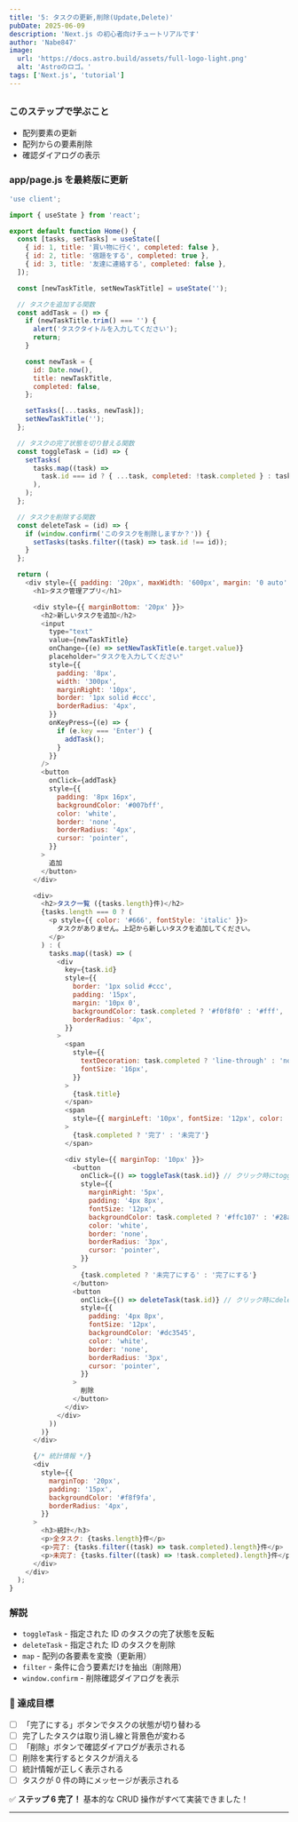 ```yaml
---
title: '5: タスクの更新,削除(Update,Delete)'
pubDate: 2025-06-09
description: 'Next.js の初心者向けチュートリアルです'
author: 'Nabe847'
image:
  url: 'https://docs.astro.build/assets/full-logo-light.png'
  alt: 'Astroのロゴ。'
tags: ['Next.js', 'tutorial']
---
```


## <a id="step6"></a>

### このステップで学ぶこと

- 配列要素の更新
- 配列からの要素削除
- 確認ダイアログの表示

### app/page.js を最終版に更新

```javascript
'use client';

import { useState } from 'react';

export default function Home() {
  const [tasks, setTasks] = useState([
    { id: 1, title: '買い物に行く', completed: false },
    { id: 2, title: '宿題をする', completed: true },
    { id: 3, title: '友達に連絡する', completed: false },
  ]);

  const [newTaskTitle, setNewTaskTitle] = useState('');

  // タスクを追加する関数
  const addTask = () => {
    if (newTaskTitle.trim() === '') {
      alert('タスクタイトルを入力してください');
      return;
    }

    const newTask = {
      id: Date.now(),
      title: newTaskTitle,
      completed: false,
    };

    setTasks([...tasks, newTask]);
    setNewTaskTitle('');
  };

  // タスクの完了状態を切り替える関数
  const toggleTask = (id) => {
    setTasks(
      tasks.map((task) =>
        task.id === id ? { ...task, completed: !task.completed } : task,
      ),
    );
  };

  // タスクを削除する関数
  const deleteTask = (id) => {
    if (window.confirm('このタスクを削除しますか？')) {
      setTasks(tasks.filter((task) => task.id !== id));
    }
  };

  return (
    <div style={{ padding: '20px', maxWidth: '600px', margin: '0 auto' }}>
      <h1>タスク管理アプリ</h1>

      <div style={{ marginBottom: '20px' }}>
        <h2>新しいタスクを追加</h2>
        <input
          type="text"
          value={newTaskTitle}
          onChange={(e) => setNewTaskTitle(e.target.value)}
          placeholder="タスクを入力してください"
          style={{
            padding: '8px',
            width: '300px',
            marginRight: '10px',
            border: '1px solid #ccc',
            borderRadius: '4px',
          }}
          onKeyPress={(e) => {
            if (e.key === 'Enter') {
              addTask();
            }
          }}
        />
        <button
          onClick={addTask}
          style={{
            padding: '8px 16px',
            backgroundColor: '#007bff',
            color: 'white',
            border: 'none',
            borderRadius: '4px',
            cursor: 'pointer',
          }}
        >
          追加
        </button>
      </div>

      <div>
        <h2>タスク一覧 ({tasks.length}件)</h2>
        {tasks.length === 0 ? (
          <p style={{ color: '#666', fontStyle: 'italic' }}>
            タスクがありません。上記から新しいタスクを追加してください。
          </p>
        ) : (
          tasks.map((task) => (
            <div
              key={task.id}
              style={{
                border: '1px solid #ccc',
                padding: '15px',
                margin: '10px 0',
                backgroundColor: task.completed ? '#f0f8f0' : '#fff',
                borderRadius: '4px',
              }}
            >
              <span
                style={{
                  textDecoration: task.completed ? 'line-through' : 'none',
                  fontSize: '16px',
                }}
              >
                {task.title}
              </span>
              <span
                style={{ marginLeft: '10px', fontSize: '12px', color: '#666' }}
              >
                {task.completed ? '完了' : '未完了'}
              </span>

              <div style={{ marginTop: '10px' }}>
                <button
                  onClick={() => toggleTask(task.id)} // クリック時にtoggleTask関数を実行
                  style={{
                    marginRight: '5px',
                    padding: '4px 8px',
                    fontSize: '12px',
                    backgroundColor: task.completed ? '#ffc107' : '#28a745',
                    color: 'white',
                    border: 'none',
                    borderRadius: '3px',
                    cursor: 'pointer',
                  }}
                >
                  {task.completed ? '未完了にする' : '完了にする'}
                </button>
                <button
                  onClick={() => deleteTask(task.id)} // クリック時にdeleteTask関数を実行
                  style={{
                    padding: '4px 8px',
                    fontSize: '12px',
                    backgroundColor: '#dc3545',
                    color: 'white',
                    border: 'none',
                    borderRadius: '3px',
                    cursor: 'pointer',
                  }}
                >
                  削除
                </button>
              </div>
            </div>
          ))
        )}
      </div>

      {/* 統計情報 */}
      <div
        style={{
          marginTop: '20px',
          padding: '15px',
          backgroundColor: '#f8f9fa',
          borderRadius: '4px',
        }}
      >
        <h3>統計</h3>
        <p>全タスク: {tasks.length}件</p>
        <p>完了: {tasks.filter((task) => task.completed).length}件</p>
        <p>未完了: {tasks.filter((task) => !task.completed).length}件</p>
      </div>
    </div>
  );
}
```

### 解説

- `toggleTask` - 指定された ID のタスクの完了状態を反転
- `deleteTask` - 指定された ID のタスクを削除
- `map` - 配列の各要素を変換（更新用）
- `filter` - 条件に合う要素だけを抽出（削除用）
- `window.confirm` - 削除確認ダイアログを表示

### 🎯 達成目標


- [ ] 「完了にする」ボタンでタスクの状態が切り替わる
- [ ] 完了したタスクは取り消し線と背景色が変わる
- [ ] 「削除」ボタンで確認ダイアログが表示される
- [ ] 削除を実行するとタスクが消える
- [ ] 統計情報が正しく表示される
- [ ] タスクが 0 件の時にメッセージが表示される

✅ **ステップ 6 完了！** 基本的な CRUD 操作がすべて実装できました！

---
